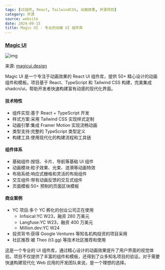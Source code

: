 ```yaml
---
tags: [UI组件, React, TailwindCSS, 动画效果, 开源项目]
category: 开源
source: website
date: 2024-09-15
title: Magic UI - 专业的动画 UI 组件库
---
```


### [Magic UI](https://magicui.design/)

![img](https://img.mengpeng.tech/i/2024/12/05/675136e198511.webp)

来源: [magicui.design](https://magicui.design/)

Magic UI 是一个专注于动画效果的 React UI 组件库，提供 50+ 精心设计的动画组件和模板。项目基于 React、TypeScript 和 Tailwind CSS 构建，完美集成 shadcn/ui，帮助开发者快速构建富有动感的现代化界面。

#### 技术特性
- 组件实现:基于 React + TypeScript 开发
- 样式方案:采用 Tailwind CSS 实现样式定制
- 动画引擎:集成 Framer Motion 实现流畅动画
- 类型支持:完整的 TypeScript 类型定义
- 构建工具:使用现代化的构建流程和工具链

#### 组件体系
- 基础组件:按钮、卡片、导航等基础 UI 组件
- 动画模块:粒子效果、光束、涟漪等动画特效
- 布局系统:响应式栅格和灵活的布局组件
- 交互组件:带有动画反馈的交互式组件
- 页面模板:50+ 预制的页面区块模板

#### 商业案例
- YC 项目:多个 YC 孵化的创业公司正在使用
  - Infisical:YC W23，融资 280 万美元
  - Langfuse:YC W23，融资 400 万美元
  - Million.dev:YC W24
- 投资背书:获得 Google Ventures 等知名机构投资的项目采用
- 社区推荐:被 Theo (t3.gg) 等技术社区推荐和使用

这是一个专业的 UI 组件库，通过精心设计的动画效果提升了用户界面的视觉体验。项目不仅提供了丰富的组件和模板，还得到了众多知名项目的验证。对于需要快速构建现代化 Web 应用的开发团队来说，是一个理想的选择。 